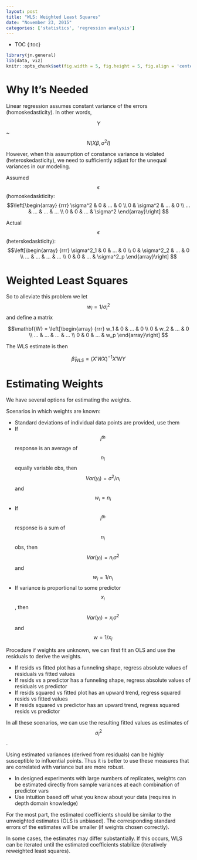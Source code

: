 ```yaml
---
layout: post
title: "WLS: Weighted Least Squares"
date: "November 23, 2015"
categories: ['statistics', 'regression analysis']
---
```


* TOC
{:toc}

```r
library(jn.general)
lib(data, viz)
knitr::opts_chunk$set(fig.width = 5, fig.height = 5, fig.align = 'center')
```

# Why It's Needed
Linear regression assumes constant variance of the errors (homoskedasticity). In other words,

$$ Y $$ ~ $$N(X\beta, \sigma^2 I)$$

However, when this assumption of constance variance is violated (heteroskedasticity), we need to sufficiently adjust for the unequal variances in our modeling.

Assumed $$\epsilon$$ (homoskedaskticity:
$$\left[\begin{array}
{rrr}
\sigma^2 & 0 & ... & 0 \\
0 & \sigma^2 & ... & 0 \\
... & ... & ... & ... \\
0 & 0 & ... & \sigma^2
\end{array}\right]
$$

Actual $$\epsilon$$ (heterskedaskticity):
$$\left[\begin{array}
{rrr}
\sigma^2_1 & 0 & ... & 0 \\
0 & \sigma^2_2 & ... & 0 \\
... & ... & ... & ... \\
0 & 0 & ... & \sigma^2_p
\end{array}\right]
$$

# Weighted Least Squares
So to alleviate this problem we let $$w_i = 1 / \sigma^2_i$$ and define a matrix 

$$\mathbf{W} = \left[\begin{array}
{rrr}
w_1 & 0 & ... & 0 \\
0 & w_2 & ... & 0 \\
... & ... & ... & ... \\
0 & 0 & ... & w_p
\end{array}\right]
$$

The WLS estimate is then

$$ \hat{\beta}_{WLS} = (X'WX)^{-1} X' W Y $$

# Estimating Weights
We have several options for estimating the weights.

Scenarios in which weights are known:

* Standard deviations of individual data points are provided, use them
* If $$i^{th}$$ response is an average of $$n_i$$ equally variable obs, then $$Var(y_i) = \sigma^2 / n_i$$ and $$w_i = n_i$$
* If $$i^{th}$$ response is a sum of $$n_i$$ obs, then $$Var(y_i) = n_i \sigma^2$$ and $$w_i = 1/n_i$$
* If variance is proportional to some predictor $$x_i$$, then $$Var(y_i) = x_i \sigma^2$$ and $$ w = 1/x_i$$

Procedure if weights are unknown, we can first fit an OLS and use the residuals to derive the weights.

* If resids vs fitted plot has a funneling shape, regress absolute values of residuals vs fitted values
* If resids vs a predictor has a funneling shape, regress absolute values of residuals vs predictor
* If resids squared vs fitted plot has an upward trend, regress squared resids vs fitted values
* If resids squared vs predictor has an upward trend, regress squared resids vs predictor

In all these scenarios, we can use the resulting fitted values as estimates of $$\sigma^2_i$$. 

Using estimated variances (derived from residuals) can be highly susceptible to influential points. Thus it is better to use these measures that are correlated with variance but are more robust. 

* In designed experiments with large numbers of replicates, weights can be estimated directly from sample variances at each combination of predictor vars
* Use intuition based off what you know about your data (requires in depth domain knowledge)

For the most part, the estimated coefficients should be similar to the unweighted estimates (OLS is unbiased). The corresponding standard errors of the estimates will be smaller (if weights chosen correctly). 

In some cases, the estimates may differ substantially. If this occurs, WLS can be iterated until the estimated coefficients stabilize (iteratively reweighted least squares). 
